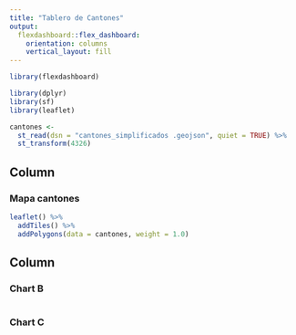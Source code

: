 ---
title: "Tablero de Cantones"
output: 
  flexdashboard::flex_dashboard:
    orientation: columns
    vertical_layout: fill
---

```{r setup, include=FALSE}
library(flexdashboard)
```

```{r paquetes, message=FALSE}
library(dplyr)
library(sf)
library(leaflet)
```

```{r lectura-datos, message=FALSE}
cantones <-
  st_read(dsn = "cantones_simplificados .geojson", quiet = TRUE) %>%
  st_transform(4326)
```


Column
-----------------------------------------------------------------------

### Mapa cantones

```{r}
leaflet() %>%
  addTiles() %>%
  addPolygons(data = cantones, weight = 1.0)
```

Column
-----------------------------------------------------------------------

### Chart B

```{r}

```

### Chart C

```{r}

```

